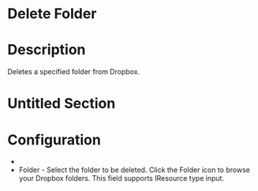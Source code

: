 ﻿# Delete Folder

# Description

Deletes a specified folder from Dropbox.

# Untitled Section

# Configuration

* 
* Folder - Select the folder to be deleted. Click the Folder icon to browse your Dropbox folders. This field supports IResource type input.
